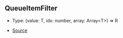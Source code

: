## QueueItemFilter

- Type: (value: T, idx: number, array: Array\<T>) => R

- [Source](https://github.com/Androz2091/discord-player/blob/7529a33/packages/utils/src/Queue.ts#L5)